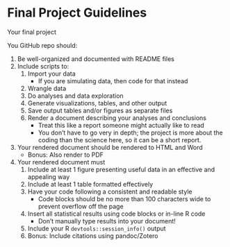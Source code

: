 # Final Project Guidelines

Your final project 

You GitHub repo should:

  1. Be well-organized and documented with README files
  2. Include scripts to:
     1. Import your data
        - If you are simulating data, then code for that instead
     2. Wrangle data
     3. Do analyses and data exploration
     4. Generate visualizations, tables, and other output
     5. Save output tables and/or figures as separate files
     6. Render a document describing your analyses and conclusions
        - Treat this like a report someone might actually like to read
        - You don't have to go very in depth; the project is more about the coding
          than the science here, so it can be a short report.
  3. Your rendered document should be rendered to HTML and Word
     - Bonus: Also render to PDF
  4. Your rendered document must
     1. Include at least 1 figure presenting useful data in an effective
        and appealing way
     2. Include at least 1 table formatted effectively
     3. Have your code following a consistent and readable style
        - Code blocks should be no more than 100 characters wide to prevent 
          overflow off the page
     4. Insert all statistical results using code blocks or in-line R code
        - Don't manually type results into your document!
     5. Include your R `devtools::session_info()` output
     6. Bonus: Include citations using pandoc/Zotero
     